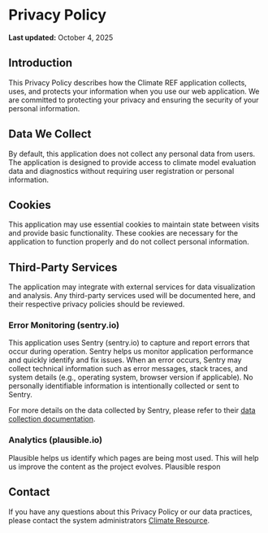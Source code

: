 # Privacy Policy

**Last updated:** October 4, 2025

## Introduction

This Privacy Policy describes how the Climate REF application collects, uses, and protects your information when you use our web application.
We are committed to protecting your privacy and ensuring the security of your personal information.

## Data We Collect

By default, this application does not collect any personal data from users.
The application is designed to provide access to climate model evaluation data and diagnostics without requiring user registration or personal information.

## Cookies

This application may use essential cookies to maintain state between visits and provide basic functionality.
These cookies are necessary for the application to function properly and do not collect personal information.

## Third-Party Services

The application may integrate with external services for data visualization and analysis.
Any third-party services used will be documented here, and their respective privacy policies should be reviewed.

### Error Monitoring (sentry.io)

This application uses Sentry (sentry.io) to capture and report errors that occur during operation.
Sentry helps us monitor application performance and quickly identify and fix issues.
When an error occurs, Sentry may collect technical information such as error messages,
stack traces, and system details (e.g., operating system, browser version if applicable).
No personally identifiable information is intentionally collected or sent to Sentry.

For more details on the data collected by Sentry, please refer to their [data collection documentation](https://docs.sentry.io/platforms/python/data-management/data-collected/).

### Analytics (plausible.io)
Plausible helps us identify which pages are being most used.
This will help us improve the content as the project evolves.
Plausible respon

## Contact

If you have any questions about this Privacy Policy or our data practices,
please contact the system administrators [Climate Resource](mailto:it@climate-resource.com).
